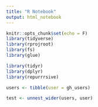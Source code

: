 ```yaml
---
title: "R Notebook"
output: html_notebook
---
```


```r
knitr::opts_chunk$set(echo = F)
library(tidyverse)
library(rprojroot)
library(fs)
library(glue)
```


```r
library(tidyr)
library(dplyr)
library(repurrrsive)
```

```r
users <- tibble(user = gh_users)

test <- unnest_wider(users, user)
```

